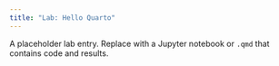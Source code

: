```yaml
---
title: "Lab: Hello Quarto"
---
```


A placeholder lab entry. Replace with a Jupyter notebook or `.qmd` that contains code and results.
